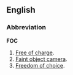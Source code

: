 ==English==
===Abbreviation===
'''FOC'''

#[[Free of charge]].
#[[Faint object camera]].
#[[Freedom of choice]].
